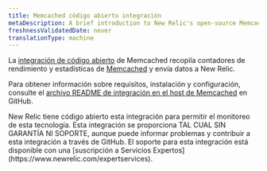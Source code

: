 ```yaml
---
title: Memcached código abierto integración
metaDescription: A brief introduction to New Relic's open-source Memcached integration.
freshnessValidatedDate: never
translationType: machine
---
```


La [integración de código abierto](/docs/integrations/new-relic-integrations/getting-started/introduction-infrastructure-integrations) de Memcached recopila contadores de rendimiento y estadísticas de [Memcached](https://memcached.org/) y envía datos a New Relic.

Para obtener información sobre requisitos, instalación y configuración, consulte el [archivo README de integración en el host de Memcached](https://github.com/newrelic/nri-memcached) en GitHub.

<Callout variant="important">
  New Relic tiene código abierto esta integración para permitir el monitoreo de esta tecnología. Esta integración se proporciona TAL CUAL SIN GARANTÍA NI SOPORTE, aunque puede informar problemas y contribuir a esta integración a través de GitHub. El soporte para esta integración está disponible con una [suscripción a Servicios Expertos](https://www.newrelic.com/expertservices).
</Callout>